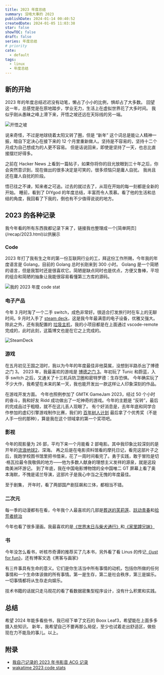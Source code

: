 ```yaml
---
title: 2023 年度总结
summary: 没啥大事的 2023
publishDate: 2024-01-14 00:40:52
createdDate: 2024-01-05 11:03:38
star: false
showTOC: false
draft: false
series: 年度总结
# priority
cate:
  - default
tags:
  - linux
  - 年度总结
---
```


## 新的开始

2023 年的年度总结迟迟没有动笔，懒占了小小的比例，惧却占了大多数。
回望这一年，总感觉是在原地踏步，学业无力，生活上在虚拟世界花了大多时间。
我似乎刚从愚昧之峰上滑下来，开悟之坡还远在天际线的另一端。

![开悟之坡](/image/2024-01-11_01-41-58.png)

说来奇怪，不过是地球绕着太阳又转了圈，但是 “新年” 这个词总是能让人精神一振，暗自下定决心在接下来的 12 个月里重新做人。坚持是不容易的，坚持十二个月成为自己想成为的人更不容易。
但是话说回来，即使是坚持了一天，也总比直接摆烂好得多。

之前在 Hacker News 上看到一篇帖子，如果你将你的目光放眼到三十年之后，你会突然意识到，现在做出的很多决定是可笑的，很多烦恼只是庸人自扰。
我尚且还在庸人自扰的阶段。

悟已往之不谏，知来者之可追。过去的就过去了，从现在开始的每一刻都是全新的开始。
睡前，看到了 DIYgod 的年度总结，丰富而令人羡慕。看了他的生活和总结的角度，我回看了下我的，倒也有不少值得说说的地方。

## 2023 的各种记录

<Admonition defaultOpen={false} type="info" title="我今年看了啥">
  我今年看的所有东西我都记录下来了，链接我也整理成一个[简单网页](/recap/2023.html)以供展示
</Admonition>

### Code

2023 年打了我有生之年的第一份互联网行业的工，拜这份工作所赐，今年我的年度语言是 Golang，目前的 Golang 总时长刚来到 300 小时。
Golang 是一个简陋的语言，但是我暂时还是很喜欢它。简陋是缺点同时也是优点，方便又鲁棒，平坦的组合和简陋的抽象让我能很容易看懂第三方库的源码。

![我的 2023 年度 code stat](/image/2024-01-11_14-09-43.png)

### 电子产品

今年 3 月时淘了一个二手 switch，成色非常好。很适合打发旅行时在车上的无聊时间。9 月时入手了 [steam deck](/posts/20231025_steam_deck)，这是我今年最满意的电子设备，优雅又强大。
除此之外，还有我配置的 [垃圾主机](/posts/20230926_my_homelab)，我的小项目都是在上面通过 vscode-remote 完成的，此时此刻，这篇博文也是在它之上完成的。

![SteamDeck](/image/2023-12-19_10-37-22.webp)

### 游戏

在五月初见王国之泪时，我以为今年的年度最佳非他莫属，没想到半路杀出了博德之门 3。
2023 年，我最喜欢的游戏是 [博德之门 3](/posts/20231113_baldurs_gate)。年初玩了 Tunic 和蔚蓝，入手 switch 之后，又通关了十三机兵防卫圈和密特罗德：生存恐惧。
今年确实玩了不少大作，我希望在未来的某一天，我也能开发出一款这样让人印象深刻的作品。

<Dialog reverse="true">
<del>塞尔达是天，但是天外有天</del>
</Dialog>

在游戏开发方面。
今年也照例参加了 GMTK GameJam 2023，经过 50 个小时的奋斗，我和好友 Ridd 成功做出了一坨神奇的游戏。今年的主题是 “反转”，最后的完成品过于粗糙，就不在这儿丢人现眼了。
有个好消息是，去年年底和同学合作参加的虚幻引擎游戏制作比赛，我们的 [百年树人计划](/proj/ma_lu_mu_yu) 最后拿了个优秀奖（不是人手一份的那种），算是我在这个领域拿的第一个奖项吧。

### 影视

今年的观影量为 26 部，平均下来一个月能看 2 部电影。其中我印象比较深刻的是开年的[流浪地球2](/posts/sf_and_the_wandering_earth)，深海。
再之后是在电影资料馆看的摩托日记，看完这部片子之后，我跑学校图书馆里把书借来，花了一周时间看完了。勇于实践，敢于冒险是切·格瓦拉最令我敬佩的地方——他为多数人献身的理想主义发祥的源泉，就是这段南美洲环游记。
到了年底，我在中国电影博物馆的全中国唯二 GT 屏幕上看了奥本海默，不愧是诺兰导演，这部片子是我心中当之无愧的年度最佳。

至于剧集，
开年时，看了两部国产剧狂飙和三体，都相当不错。

### 二次元

每一季的动漫都有在看，今年我个人最喜欢的几部是[葬送的芙莉莲](https://bangumi.tv/subject/400602)、[跃动青春](https://bangumi.tv/subject/357961)和[拾荒者统治](https://bangumi.tv/subject/443179)

今年也看了很多漫画。我最喜欢的是[《世界末日与柴犬通行》](https://bangumi.tv/subject/265295)和[《家里蹲兄妹》](https://bangumi.tv/subject/123320)

### 书

今年没怎么看书，听核市奇谭的推荐买了几本书，另外看了看 Linus 的传记[《just for fun》](https://book.douban.com/subject/1451172)，还有博客文选《黑客与画家》

<Quote cite="——Linus Torvalds">
  有三件事具有生命的意义。它们是你生活当中所有事情的动机，包括你所做的任何事情和一个生命体该做的所有事情。第一是生存，第二是社会秩序，第三是娱乐。
  一切事情都将从生存走向娱乐。
</Quote>

技术书籍的话就只走马观花的看了看数据密集型程序设计，没有什么积累和实践。

## 总结

希望 2024 年能多看些书，我已经下单了文石的 Boox Leaf3，希望能在上面多多摄入些知识。
新年，我希望自己不要再那么局促，至少也试着走出舒适区，做些现在力不能及的事儿。以上。

## 附录

- [我自己记录的 2023 年书影音 ACG 记录](/recap/2023.html)
- [wakatime&nbsp;2023&nbsp;code&nbsp;stats](https://wakatime.com/a-look-back-at-2023/3ad9961d-b2f1-40fb-98f9-d1ad5956c726/blctsrieyn)
